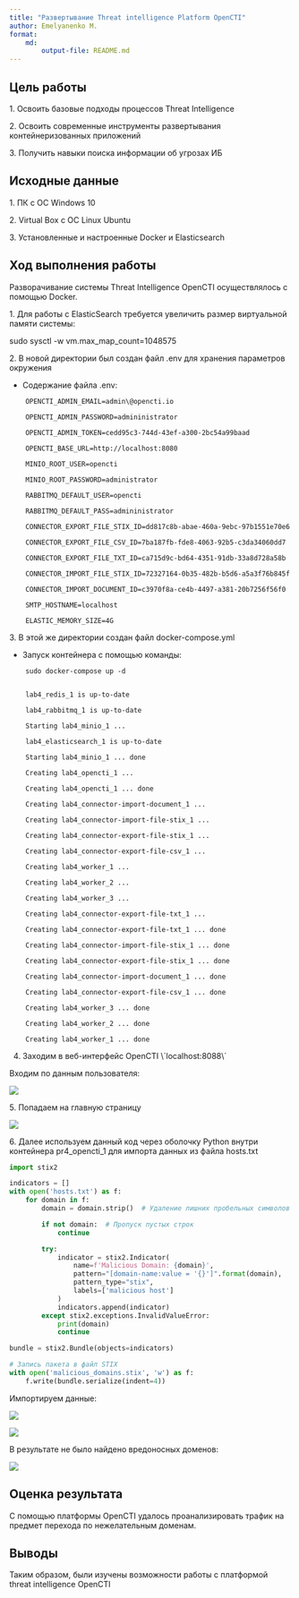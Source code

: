 ---
title: "Развертывание Threat intelligence Platform OpenCTI"
author: Emelyanenko M.
format: 
    md:
        output-file: README.md
---

## Цель работы

1\. Освоить базовые подходы процессов Threat Intelligence

2\. Освоить современные инструменты развертывания контейнеризованных приложений

3\. Получить навыки поиска информации об угрозах ИБ

## ️Исходные данные

1\. ПК с ОС Windows 10

2\. Virtual Box с ОС Linux Ubuntu

3\. Установленные и настроенные Docker и Elasticsearch

## Ход выполнения работы

Разворачивание системы Threat Intelligence OpenCTI осуществлялось с помощью Docker.

1\. Для работы с ElasticSearch требуется увеличить размер виртуальной памяти системы:

sudo sysctl -w vm.max_map_count=1048575

2\. В новой директории был создан файл .env для хранения параметров окружения

-   Содержание файла .env:

```{=html}
<!-- -->
```
        OPENCTI_ADMIN_EMAIL=admin\@opencti.io

        OPENCTI_ADMIN_PASSWORD=admininistrator

        OPENCTI_ADMIN_TOKEN=cedd95c3-744d-43ef-a300-2bc54a99baad

        OPENCTI_BASE_URL=http://localhost:8080

        MINIO_ROOT_USER=opencti

        MINIO_ROOT_PASSWORD=administrator

        RABBITMQ_DEFAULT_USER=opencti

        RABBITMQ_DEFAULT_PASS=admininistrator

        CONNECTOR_EXPORT_FILE_STIX_ID=dd817c8b-abae-460a-9ebc-97b1551e70e6

        CONNECTOR_EXPORT_FILE_CSV_ID=7ba187fb-fde8-4063-92b5-c3da34060dd7

        CONNECTOR_EXPORT_FILE_TXT_ID=ca715d9c-bd64-4351-91db-33a8d728a58b

        CONNECTOR_IMPORT_FILE_STIX_ID=72327164-0b35-482b-b5d6-a5a3f76b845f

        CONNECTOR_IMPORT_DOCUMENT_ID=c3970f8a-ce4b-4497-a381-20b7256f56f0

        SMTP_HOSTNAME=localhost

        ELASTIC_MEMORY_SIZE=4G

3\. В этой же директории создан файл docker-compose.yml

-   Запуск контейнера с помощью команды:

```{=html}
<!-- -->
```

        sudo docker-compose up -d


        lab4_redis_1 is up-to-date

        lab4_rabbitmq_1 is up-to-date

        Starting lab4_minio_1 ...

        lab4_elasticsearch_1 is up-to-date

        Starting lab4_minio_1 ... done

        Creating lab4_opencti_1 ...

        Creating lab4_opencti_1 ... done

        Creating lab4_connector-import-document_1 ...

        Creating lab4_connector-import-file-stix_1 ...

        Creating lab4_connector-export-file-stix_1 ...

        Creating lab4_connector-export-file-csv_1 ...

        Creating lab4_worker_1 ...

        Creating lab4_worker_2 ...

        Creating lab4_worker_3 ...

        Creating lab4_connector-export-file-txt_1 ...

        Creating lab4_connector-export-file-txt_1 ... done

        Creating lab4_connector-import-file-stix_1 ... done

        Creating lab4_connector-export-file-stix_1 ... done

        Creating lab4_connector-import-document_1 ... done

        Creating lab4_connector-export-file-csv_1 ... done

        Creating lab4_worker_3 ... done

        Creating lab4_worker_2 ... done

        Creating lab4_worker_1 ... done

4.  Заходим в веб-интерфейс OpenCTI \\\`localhost:8088\\\`

Входим по данным пользователя:

![](images/image-2018839537.png)

5\. Попадаем на главную страницу

![](images/image-385942215.png)

6\. Далее используем данный код через оболочку Python внутри контейнера pr4_opencti_1 для импорта данных из файла hosts.txt

```{python}
import stix2

indicators = []
with open('hosts.txt') as f:
    for domain in f:
        domain = domain.strip()  # Удаление лишних пробельных символов по краям строки

        if not domain:  # Пропуск пустых строк
            continue

        try:
            indicator = stix2.Indicator(
                name=f'Malicious Domain: {domain}',
                pattern="[domain-name:value = '{}']".format(domain),
                pattern_type="stix",
                labels=['malicious host']
            )
            indicators.append(indicator)
        except stix2.exceptions.InvalidValueError:
            print(domain)
            continue

bundle = stix2.Bundle(objects=indicators)

# Запись пакета в файл STIX
with open('malicious_domains.stix', 'w') as f:
    f.write(bundle.serialize(indent=4))

```

Импортируем данные:

![](images/image-2051502889.png)

![](images/image-744861057.png)

В результате не было найдено вредоносных доменов:

![](images/image-645401568.png)

## Оценка результата

С помощью платформы OpenCTI удалось проанализировать трафик на предмет перехода по нежелательным доменам.

## Выводы

Таким образом, были изучены возможности работы с платформой threat intelligence OpenCTI
